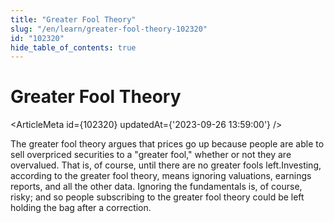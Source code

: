 ```yaml
---
title: "Greater Fool Theory"
slug: "/en/learn/greater-fool-theory-102320"
id: "102320"
hide_table_of_contents: true
---
```



# Greater Fool Theory

<ArticleMeta id={102320} updatedAt={'2023-09-26 13:59:00'} />
<div className='border-solid border-b border-t-0 my-4 border-[var(--ifm-color-gray-300)]' />

The greater fool theory argues that prices go up because people are able to sell overpriced securities to a "greater fool," whether or not they are overvalued. That is, of course, until there are no greater fools left.Investing, according to the greater fool theory, means ignoring valuations, earnings reports, and all the other data. Ignoring the fundamentals is, of course, risky; and so people subscribing to the greater fool theory could be left holding the bag after a correction.
